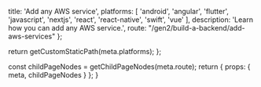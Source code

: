 
  title: 'Add any AWS service',
  platforms: [
    'android',
    'angular',
    'flutter',
    'javascript',
    'nextjs',
    'react',
    'react-native',
    'swift',
    'vue'
  ],
description: 'Learn how you can add any AWS service.',
  route: "/gen2/build-a-backend/add-aws-services"
};

  return getCustomStaticPath(meta.platforms);
};

  const childPageNodes = getChildPageNodes(meta.route);
  return {
    props: {
      meta,
      childPageNodes
    }
  };
}

<Overview childPageNodes={props.childPageNodes} />
